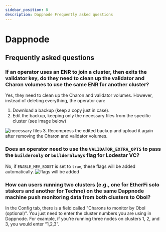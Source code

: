 ```yaml
---
sidebar_position: 8
description: Dappnode Frequently asked questions
---
```


# Dappnode

## Frequently asked questions

### If an operator uses an ENR to join a cluster, then exits the validator key, do they need to clean up the validator and Charon volumes to use the same ENR for another cluster?

Yes, they need to clean up the Charon and validator volumes. However, instead of deleting everything, the operator can:

1.	Download a backup (keep a copy just in case).
2.	Edit the backup, keeping only the necessary files from the specific cluster (see image below)
<img src="/img/BackupFAQ.jpeg" alt="necessary files"/>
3.	Recompress the edited backup and upload it again after removing the Charon and validator volumes.

### Does an operator need to use the `VALIDATOR_EXTRA_OPTS` to pass the `builderonly` or `builderalways` flag for Lodestar VC?

No, if `ENABLE_MEV_BOOST` is set to `true`, these flags will be added automatically.
<img src="/img/dappnodeFlags.jpeg" alt="flags will be added"/>

### How can users running two clusters (e.g., one for EtherFi solo stakers and another for Techne) on the same Dappnode machine push monitoring data from both clusters to Obol?

In the Config tab, there is a field called "Charons to monitor by Obol (optional)". You just need to enter the cluster numbers you are using in Dappnode. For example, if you’re running three nodes on clusters 1, 2, and 3, you would enter “1,2,3”.